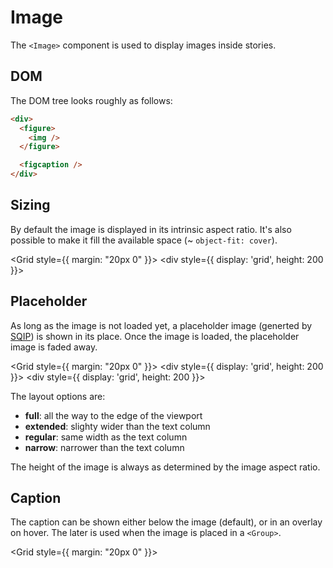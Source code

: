 
# Image

The `<Image>` component is used to display images inside stories.

## DOM

The DOM tree looks roughly as follows:

```html
<div>
  <figure>
    <img />
  </figure>

  <figcaption />
</div>
```

## Sizing

By default the image is displayed in its intrinsic aspect ratio. It's also possible
to make it fill the available space (~ `object-fit: cover`).

<Grid style={{ margin: "20px 0" }}>
  <Exhibit caption="Image in its intrinsic aspect ratio">
    <Sample variant="basic" caption={undefined} />
  </Exhibit>
  <Exhibit caption="Image fills available area (height: 200px)">
    <div style={{ display: 'grid', height: 200 }}>
      <Sample variant="basic" caption={undefined} layout="fill" objectFit="cover" />
    </div>
  </Exhibit>
</Grid>

## Placeholder

As long as the image is not loaded yet, a placeholder image (generted by [SQIP]) is shown
in its place. Once the image is loaded, the placeholder image is faded away.

<Grid style={{ margin: "20px 0" }}>
  <Exhibit caption="Placeholder showing while image is loading.">
    <div style={{ display: 'grid', height: 200 }}>
      <Sample variant="placeholder" layout="fill" objectFit="cover" />
    </div>
  </Exhibit>
  <Exhibit caption="After image is loaded.">
    <div style={{ display: 'grid', height: 200 }}>
      <Sample variant="basic" caption={undefined} layout="fill" objectFit="cover" />
    </div>
  </Exhibit>
</Grid>

The layout options are:

 - **full**: all the way to the edge of the viewport
 - **extended**: slighty wider than the text column
 - **regular**: same width as the text column
 - **narrow**: narrower than the text column

The height of the image is always as determined by the image aspect ratio.

## Caption

The caption can be shown either below the image (default), or in an overlay
on hover. The later is used when the image is placed in a `<Group>`.

<Grid style={{ margin: "20px 0" }}>
  <Exhibit caption="Caption below the image">
    <Sample variant="basic" />
  </Exhibit>
  <Exhibit caption="Caption shown in overlay on hover">
    <Sample variant="basic" captionStyle="overlay" />
  </Exhibit>
</Grid>

[SQIP]: https://github.com/axe312ger/sqip
